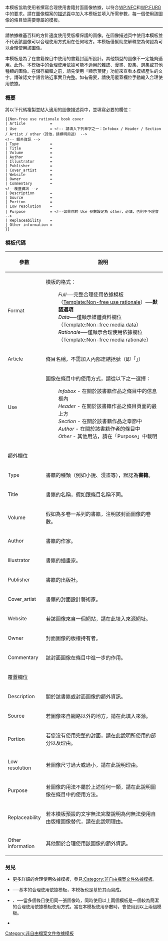 <includeonly><!-- 在這裡加入模板的保護標識 --></includeonly><noinclude>{{Documentation subpage}}</noinclude>
<!-- 在本行下編輯模板說明 -->
本模板協助使用者撰寫合理使用書籍封面圖像依據，以符合[[Wikipedia:合理使用|WP:NFC]]和[[Wikipedia:合理使用依据指引|WP:FURG]]中的要求。請在圖像檔案的[[Help:文件描述页|描述頁]]中加入本模板並填入所需參數，每一個使用該圖像的條目皆需要專屬的模板。

----
請依據維基百科的方針適度使用受版權保護的圖像。在圖像描述頁中使用本模板並不代表該圖像可以合理使用方式用在任何地方。本模板僅幫助您解釋您為何認為可以合理使用該圖像。

本模板是為了在書籍條目中使用的書籍封面所設計。其他類型的圖像不一定能夠適用。此外，本模板中的合理使用依據可能不適用於雜誌、漫畫、影集、選集或其他種類的圖像。在儲存編輯之前，請先使用「顯示預覽」功能來查看本模板產生的文字。請確認文字語言貼近事實且完整。如有需要，請使用覆蓋欄位手動輸入合理使用依據。

=== 概要 ===
將以下代碼複製並貼入適用的圖像描述頁中，並填寫必要的欄位：
<pre>
{{Non-free use rationale book cover
| Article           = 
| Use               = <!-- 請填入下列單字之一：Infobox / Header / Section / Artist / other（其他，請標明用途） --> 
<!-- 額外資訊 -->
| Type              = 
| Title             = 
| Volume            = 
| Author            = 
| Illustrator       = 
| Publisher         = 
| Cover_artist      = 
| Website           = 
| Owner             = 
| Commentary        = 
<!--覆蓋資訊 -->
| Description       = 
| Source            = 
| Portion           = 
| Low resolution    = 
| Purpose           = <!--如果你的 Use 參數設定為 other，必填，否則不予理會 -->
| Replaceability    = 
| Other information = 
}}
</pre>

=== 模板代碼 ===
{| class="wikitable" width="100%"
|-
! width="100px" | 參數
! 說明
|-
| Format
| 模板的格式：
: ''Full''──完整合理使用依據模板（[[Template:Non-free use rationale]]）──'''默認選項'''
: ''Data''──僅顯示媒體資料欄位（[[Template:Non-free media data]]）
: ''Rationale''──僅顯示合理使用依據欄位（[[Template:Non-free media rationale]]）
|-
| Article
| 條目名稱，不需加入內部連結括號（即「<code>[[ ]]</code>」）
|-
| Use
| 圖像在條目中的使用方式，請從以下之一選擇：
:''Infobox'' - 在關於該書籍作品之條目中的信息框內
:''Header'' - 在關於該書籍作品之條目頁面的最上方
:''Section'' - 在關於該書籍作品之章節中
:''Author'' - 在關於該書籍作者的條目中
:''Other'' - 其他用法，請在「Purpose」中載明
|-
! colspan="2" | 額外欄位
|-
| Type
| 書籍的種類（例如小說、漫畫等），默認為'''書籍'''。
|-
| Title
| 書籍的名稱，假如跟條目名稱不同。
|-
| Volume
| 假如為多卷一系列的書籍，注明該封面圖像的卷數。
|-
| Author
| 書籍的作家。
|-
| Illustrator
| 書籍的插畫家。
|-
| Publisher
| 書籍的出版社。
|-
| Cover_artist
| 書籍的封面設計藝術家。
|-
| Website
| 若該圖像來自一個網站，請在此填入來源網址。
|-
| Owner
| 封面圖像的版權持有者。
|-
| Commentary
| 該封面圖像在條目中進一步的作用。
|-
! colspan="2" | 覆蓋欄位
|-
| Description
| 關於該書籍或封面圖像的額外資訊。
|-
| Source
| 若圖像來自網路以外的地方，請在此填入來源。
|-
| Portion
| 若您沒有使用完整的封面，請在此說明所使用的部分以及理由。
|-
| Low resolution
| 若圖像尺寸過大或過小，請在此說明理由。
|-
| Purpose
| 若圖像的用法不屬於上述任何一類，請在此說明圖像在條目中的使用方法。
|-
| Replaceability
| 若本模板預設的文字無法完整說明為何無法使用自由版權圖像替代，請在此說明理由。
|-
| Other information
| 其他關於合理使用該圖像的額外資訊。
|}

=== 另見 ===
* 更多詳細的合理使用依據模板，參見[[:Category:非自由檔案文件依據模板]]。
* {{tl|Non-free use rationale}}──基本的合理使用依據模板，本模板也是基於其而寫成。
* {{tl|Non-free media data}}、{{tl|Non-free media rationale}}──當多個條目使用同一張圖像時，同時使用以上兩個模板是一個較為簡潔的合理使用依據模板使用方式。當在本模板使用{{para|Format}}參數時，會使用到以上兩個模板。
* {{tl|Bookcover}}

<includeonly>
<!-- 本行下加入模板的分類 -->
[[Category:非自由檔案文件依據模板]]
</includeonly>